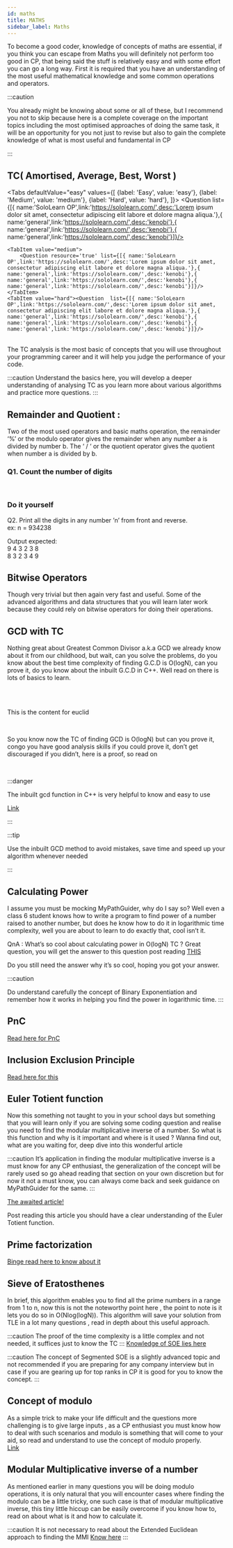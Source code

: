 ```yaml
---
id: maths
title: MATHS
sidebar_label: Maths
---
```






To become a good coder, knowledge of concepts  of maths are essential, if you think you can escape from Maths you will definitely not perform too good in CP, that being said the stuff is relatively easy and with some effort you can go a long way. First it is required that you have an understanding of the most useful mathematical knowledge and some common operations and operators.

:::caution

You already might be knowing about some or all of these, but I recommend you not to skip because here is a complete coverage on the important topics including the most optimised approaches of doing the same task, it will be an opportunity for you not just to revise but also to gain the complete knowledge of what is most useful and fundamental in CP

:::

## TC( Amortised, Average, Best, Worst )

<Tabs
  defaultValue="easy"
  values={[
    {label: 'Easy', value: 'easy'},
    {label: 'Medium', value: 'medium'},
    {label: 'Hard', value: 'hard'},
  ]}>
    <TabItem value="easy">
      <Question  list={[{ name:'SoloLearn OP',link:'https://sololearn.com/',desc:'Lorem ipsum dolor sit amet, consectetur adipiscing elit labore et dolore magna aliqua.'},{ name:'general',link:'https://sololearn.com/',desc:'kenobi'},{ name:'general',link:'https://sololearn.com/',desc:'kenobi'},{ name:'general',link:'https://sololearn.com/',desc:'kenobi'}]}/>
    </TabItem>
  
    <TabItem value="medium">
        <Question resource='true' list={[{ name:'SoloLearn OP',link:'https://sololearn.com/',desc:'Lorem ipsum dolor sit amet, consectetur adipiscing elit labore et dolore magna aliqua.'},{ name:'general',link:'https://sololearn.com/',desc:'kenobi'},{ name:'general',link:'https://sololearn.com/',desc:'kenobi'},{ name:'general',link:'https://sololearn.com/',desc:'kenobi'}]}/>
    </TabItem>
    <TabItem value="hard"><Question  list={[{ name:'SoloLearn OP',link:'https://sololearn.com/',desc:'Lorem ipsum dolor sit amet, consectetur adipiscing elit labore et dolore magna aliqua.'},{ name:'general',link:'https://sololearn.com/',desc:'kenobi'},{ name:'general',link:'https://sololearn.com/',desc:'kenobi'},{ name:'general',link:'https://sololearn.com/',desc:'kenobi'}]}/>
</TabItem>
</Tabs>


<Card title="TC (Amortised, Average, Best, Worst)" url="https://www.basicsbehind.com/2016/12/18/analysis-of-algorithms/" />
<Question  list={[{ name:'SoloLearn OP',link:'https://sololearn.com/',desc:'Lorem ipsum dolor sit amet, consectetur adipiscing elit labore et dolore magna aliqua.'},{ name:'general',link:'https://sololearn.com/',desc:'kenobi'},{ name:'general',link:'https://sololearn.com/',desc:'kenobi'},{ name:'general',link:'https://sololearn.com/',desc:'kenobi'}]}/>
<Question resource="true" list={[{ name:'hello there there there there',link:'https://sololearn.com/',desc:'there there there there there there there therethere there there therethere therethere therethere there'},{ name:'general',link:'https://sololearn.com/',desc:'kenobi'}]} />

<!-- [Link](https://www.basicsbehind.com/2016/12/18/analysis-of-algorithms/) -->

<br/>
The TC analysis is the most basic of concepts that you will use throughout your programming career and it will help you judge the performance of your code.

:::caution
Understand the basics here, you will develop a deeper understanding of analysing TC as you learn more about various algorithms and practice more questions.
:::


## Remainder and Quotient : 
Two of the most used operators and basic maths operation, the remainder ‘%’ or the modulo operator gives the remainder when any number a is divided by number b. The ‘ / ‘ or the quotient operator gives the quotient when number a is divided by b.

### Q1. Count the number of digits

<Card title="Problem 1 - Count the number of digits" link='false' titles="Very Easy" description="Go through the method 1 or the iterative method of counting the number of digits."/>

<br />

<Card title="Problem 1 - Count the number of digits"  url="https://www.geeksforgeeks.org/program-count-digits-integer-3-different-methods/" />

<!-- [Question Link](https://www.geeksforgeeks.org/program-count-digits-integer-3-different-methods/)<br/>
Go through the method 1 or the iterative method of counting the number of digits. -->

### Do it yourself

Q2. Print all the digits in any number ’n’ from front and reverse.<br/>
ex: n = 934238<br/>

Output expected:<br/>
9 4 3 2 3 8<br/>
8 3 2 3 4 9 

## Bitwise Operators


Though very trivial but then again very fast and useful. Some of the advanced algorithms and data structures that you will learn later work because they could rely on bitwise operators for doing their operations.<br/>

<Card title="Bitwise Operators" url="https://www.hackerearth.com/practice/basic-programming/bit-manipulation/basics-of-bit-manipulation/tutorial/" />


<!-- [Link](https://www.hackerearth.com/practice/basic-programming/bit-manipulation/basics-of-bit-manipulation/tutorial/) -->



## GCD with TC

Nothing great about Greatest Common Divisor a.k.a GCD we already know about it from our childhood, but wait, can you solve the problems, do you know about the best time complexity of finding G.C.D is O(logN), can you prove it, do you know about the inbuilt G.C.D in C++. Well read on there is lots of basics to learn.

<br />
<Card title="GCD - Codeforce" url="https://codeforces.com/blog/entry/46457#:~:text=Theorem%201%20%3A%20let%20'a',%3D9%20and%20b%3D2." />

<br />

<!-- [First Link](https://codeforces.com/blog/entry/46457#:~:text=Theorem%201%20%3A%20let%20'a',%3D9%20and%20b%3D2.) -->

This is the content for euclid


<Card title="Euclid - CP Algorithm" url="http://cp-algorithms.com/algebra/euclid-algorithm.html" />
<br />

<!-- [Second Link](http://cp-algorithms.com/algebra/euclid-algorithm.html) -->

So you know now the TC of finding GCD is O(logN) but can you prove it, congo you have good analysis skills if you could prove it, don’t get discouraged if you didn’t, here is a proof, so read on 


<Card title="Complexity Discussion - Quora" url="https://www.quora.com/What-is-the-time-complexity-of-Euclids-GCD-algorithm" />

<!-- [Here](https://www.quora.com/What-is-the-time-complexity-of-Euclids-GCD-algorithm) -->

<br />

:::danger 

The inbuilt gcd function in C++ is very helpful to know and easy to use


[Link](https://www.geeksforgeeks.org/stdgcd-c-inbuilt-function-finding-gcd/)

:::

:::tip

Use the inbuilt GCD method to avoid mistakes, save time and speed up your algorithm whenever needed

:::


## Calculating Power

I assume you must be mocking MyPathGuider, why do I say so? Well even a class 6 student knows how to write a program to find power of a number raised to another number, but does he know how to do it in logarithmic time complexity, well you are about to learn to do exactly that, cool isn’t it.

QnA : What’s so cool about calculating power in O(logN) TC ?
Great question, you will get the answer to this question post reading
[THIS](https://cp-algorithms.com/algebra/binary-exp.html)

Do you still need the answer why it’s so cool, hoping you got your answer.


:::caution

Do understand carefully the concept of Binary Exponentiation and remember how it works in helping you find the power in logarithmic time. 
:::

## PnC
[Read here for PnC](https://www.hackerearth.com/practice/math/combinatorics/basics-of-combinatorics/tutorial/)

## Inclusion Exclusion Principle
[Read here for this](https://www.hackerearth.com/practice/math/combinatorics/inclusion-exclusion/tutorial/)




## Euler Totient function 
Now this something not taught to you in your school days but something that you will learn only if you are solving some coding question and realise you need to find the modular multiplicative inverse of a number. So what is this function and why is it important and where is it used ? Wanna find out, what are you waiting for, deep dive into this wonderful article

:::caution 
It’s application in finding the modular multiplicative inverse is a must know for any CP enthusiast, the generalization of the concept will be rarely used so go ahead reading that section on your own discretion but for now it not a must know, you can always come back and seek guidance on MyPathGuider for the same.
:::

[The awaited article!](https://cp-algorithms.com/algebra/phi-function.html)

Post reading this article you should have a clear understanding of the Euler Totient function. 




## Prime factorization 
[Binge read here to know about it](https://www.youtube.com/watch?v=6PDtgHhpCHo&feature=player_embedded_uturn)


## Sieve of Eratosthenes 
In brief, this algorithm enables you to find all the prime numbers in a range from 1 to n, now this is not the noteworthy point here , the point to note is it lets you do so in O(Nlog(logN)). This algorithm will save your solution from TLE in a lot many questions , read in depth about this useful approach.

:::caution
The proof of the time complexity is a little complex and not needed, it suffices just to know the TC
:::
[Knowledge of SOE lies here](https://cp-algorithms.com/algebra/sieve-of-eratosthenes.html)

:::caution
The concept of Segmented SOE is a slightly advanced topic and not recommended if you are preparing for any company interview but in case if you are gearing up for top ranks in CP it is good for you to know the concept.
:::




## Concept of modulo 
As a simple trick to make your life difficult and the questions more challenging is to give large inputs , as a CP enthusiast you must know how to deal with such scenarios and modulo is something that will come to your aid, so read and understand to use the concept of modulo properly.<br/>
[Link](https://www.hackerearth.com/practice/notes/abhinav92003/why-output-the-answer-modulo-109-7/)


## Modular Multiplicative inverse of a number

As mentioned earlier in many questions you will be doing modulo operations, it is only natural that you will encounter cases where finding the modulo can be a little tricky, one such case is that of modular multiplicative inverse, this tiny little hiccup can be easily overcome if you know how to, read on about what is it  and how to calculate it.

:::caution 
It is not necessary to read about the Extended Euclidean approach to finding the MMI
[Know here](https://cp-algorithms.com/algebra/module-inverse.html)
:::